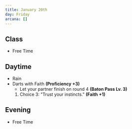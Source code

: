 ```yaml
---
title: January 20th
day: Friday
arcana: []
---
```


## Class
- Free Time

## Daytime
- Rain
- Darts with Faith **(Proficiency +3)**
    - Let your partner finish on round 4 **(Baton Pass Lv. 3)**
    1. Choice 3: "Trust your instincts." **(Faith +1)**

## Evening
- Free Time